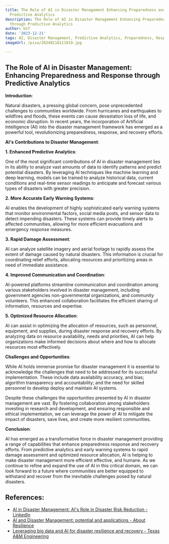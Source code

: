 ```yaml
---
title: The Role of AI in Disaster Management Enhancing Preparedness and Response through
  Predictive Analytics
description: The Role of AI in Disaster Management Enhancing Preparedness and Response
  through Predictive Analytics
author: Usf
date: '2023-12-21'
tags: AI, Disaster Management, Predictive Analytics, Preparedness, Response
imageUrl: /pixa/20240116111019.jpg

---
```

## The Role of AI in Disaster Management: Enhancing Preparedness and Response through Predictive  Analytics

**Introduction**:

Natural disasters, a pressing global concern,  pose unprecedented challenges  to communities worldwide. From hurricanes and earthquakes  to wildfires and floods, these events can cause devastation loss of life, and  economic disruption. In recent years, the incorporation of Artificial Intelligence (AI)  into  the disaster management framework has emerged as a powerful tool, revolutionizing  preparedness, response, and recovery  efforts.

**AI's  Contributions to Disaster Management**:

**1. Enhanced Predictive Analytics**:

One of the most significant contributions  of AI in disaster management lies in its ability to analyze vast amounts of data to  identify patterns  and predict potential disasters. By leveraging AI techniques like machine  learning and deep learning, models can be trained  to analyze  historical data, current conditions and real-time sensor readings to anticipate and forecast various types of disasters with greater precision.

**2. More Accurate Early Warning Systems**:

AI enables the development of highly sophisticated early  warning systems  that monitor environmental factors, social media posts, and sensor data to detect  impending disasters. These systems can  provide timely alerts to  affected communities, allowing for more efficient evacuations and emergency response measures.

**3. Rapid Damage Assessment**:

AI can analyze satellite imagery and aerial footage to rapidly assess the extent of damage caused by natural disasters. This information is crucial  for coordinating  relief efforts, allocating resources and prioritizing areas in need  of immediate assistance.

**4. Improved  Communication and Coordination**:

AI-powered platforms streamline communication and coordination  among various stakeholders involved in disaster management, including  government agencies non-governmental organizations, and community volunteers. This enhanced collaboration facilitates the efficient sharing  of information, resources and expertise.

**5. Optimized Resource Allocation**:

AI can assist in optimizing the  allocation of resources, such as personnel, equipment, and supplies, during disaster response and recovery  efforts. By analyzing data on resource availability, needs and priorities, AI can help organizations make informed decisions about where and how to allocate resources most effectively.

**Challenges and Opportunities**:

While  AI holds immense promise for disaster management  it  is essential to  acknowledge the  challenges that need to be addressed for its successful implementation. These include data  availability accuracy, and  bias; algorithm transparency and accountability; and the need for skilled personnel to develop deploy and maintain AI systems.

Despite these challenges the opportunities presented by AI  in disaster management are vast. By fostering collaboration among stakeholders investing  in research and development, and ensuring responsible and ethical implementation, we can leverage the power of AI to mitigate the impact of disasters, save  lives, and create more resilient communities.

**Conclusion**:

AI has emerged as a transformative force in  disaster management providing a range of capabilities that  enhance preparedness response and recovery efforts. From predictive analytics and early warning systems to rapid damage assessment and optimized  resource allocation,  AI is helping to make disaster management more  efficient effective, and humane. As  we continue to refine and expand the use of AI in this critical  domain, we can look forward to a future where communities are better  equipped to withstand and recover from the inevitable  challenges posed by natural disasters.

## References:
- [AI in Disaster Management: AI's Role in Disaster Risk Reduction - LinkedIn](https://www.linkedin.com/pulse/ai-disaster-management-ais-role-risk-reduction-neil-sahota)
- [AI and Disaster Management: potential and applications - About Resilience](https://www.aboutresilience.com/ai-and-disaster-management-potential-and-applications/)
- [Leveraging big data and AI for disaster resilience and recovery - Texas A&M Engineering](https://engineering.tamu.edu/news/2023/06/leveraging-big-data-and-ai-for-disaster-resilience-and-recovery.html)
